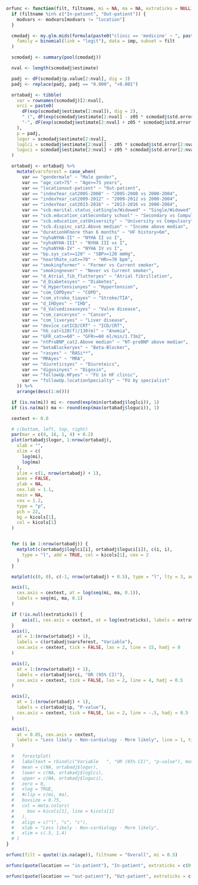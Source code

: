 ```r

orfunc <- function(filt, filtname, mi = NA, ma = NA, extraticks = NULL) {
  if (filtname %in% c("In-patient", "Out-patient")) {
    modvars <- modvars[modvars != "location"]
  }

  cmodadj <- my.glm.mids(formula(paste0("clinic == 'medicine' ~ ", paste(modvars, collapse = " + "))),
    family = binomial(link = "logit"), data = imp, subset = filt
  )

  scmodadj <- summary(pool(cmodadj))

  nval <- length(scmodadj$estimate)

  padj <- dF(scmodadj$p.value[2:nval], dig = 3)
  padj <- replace(padj, padj == "0.000", "<0.001")

  ortabadj <- tibble(
    var = rownames(scmodadj)[2:nval],
    orci = paste0(
      dF(exp(scmodadj$estimate[2:nval]), dig = 2),
      " (", dF(exp(scmodadj$estimate[2:nval] - z05 * scmodadj$std.error[2:nval]), dig = 2),
      "-", dF(exp(scmodadj$estimate[2:nval] + z05 * scmodadj$std.error[2:nval]), dig = 2), ")"
    ),
    p = padj,
    logor = scmodadj$estimate[2:nval],
    loglci = scmodadj$estimate[2:nval] - z05 * scmodadj$std.error[2:nval],
    loguci = scmodadj$estimate[2:nval] + z05 * scmodadj$std.error[2:nval]
  )

  ortabadj <- ortabadj %>%
    mutate(varsforest = case_when(
      var == "gendermale" ~ "Male gender",
      var == "age_cat>75" ~ "Age>=75 years",
      var == "locationout-patient" ~ "Out-patient",
      var == "indexYear_cat2005-2008" ~ "2005-2008 vs 2000-2004",
      var == "indexYear_cat2009-2012" ~ "2009-2012 vs 2000-2004",
      var == "indexYear_cat2013-2016" ~ "2013-2016 vs 2000-2004",
      var == "scb.marital.status_catSingle/Widowed" ~ "Single/Widowed",
      var == "scb.education_catSecondary school" ~ "Secondary vs Compulsory",
      var == "scb.education_catUniversity" ~ "University vs Compulsory",
      var == "scb.dispinc_cat2.Above median" ~ "Income above median",
      var == "durationHFmore than 6 months" ~ "HF history>6m",
      var == "nyhaNYHA-II" ~ "NYHA II vs I",
      var == "nyhaNYHA-III" ~ "NYHA III vs I",
      var == "nyhaNYHA-IV" ~ "NYHA IV vs I",
      var == "bp.sys_cat>=120" ~ "SBP>=120 mmHg",
      var == "heartRate_cat>=70" ~ "HR>=70 bpm",
      var == "smokingformer" ~ "Former vs Current smoker",
      var == "smokingnever" ~ "Never vs Current smoker",
      var == "d_Atrial_fib_flutteryes" ~ "Atrial fibrillation",
      var == "d_Diabetesyes" ~ "Diabetes",
      var == "d_Hypertensionyes" ~ "Hypertension",
      var == "com_COPDyes" ~ "COPD",
      var == "com_stroke_tiayes" ~ "Stroke/TIA",
      var == "d_IHDyes" ~ "IHD",
      var == "d_Valvediseaseyes" ~ "Valve disease",
      var == "com_canceryes" ~ "Cancer",
      var == "com_liveryes" ~ "Liver disease",
      var == "device_catICD/CRT" ~ "ICD/CRT",
      var == "hb_cat<120(f)/130(m)" ~ "Anemia",
      var == "GFR_cat>=60" ~ "GFR>=60 ml/min/1.73m2",
      var == "ntProBNP_cat2.Above median" ~ "NT-proBNP above median",
      var == "betaBlockeryes" ~ "Beta-Blocker",
      var == "rasyes" ~ "RASi**",
      var == "MRAyes" ~ "MRA",
      var == "diureticsyes" ~ "Diureteics",
      var == "digoxinyes" ~ "Digoxin",
      var == "followUp.HFyes" ~ "FU in HF clinic",
      var == "followUp.locationSpecialty" ~ "FU by specialist"
    )) %>% 
    arrange(desc(1:n()))

  if (is.na(mi)) mi <- round(exp(min(ortabadj$loglci)), 1)
  if (is.na(ma)) ma <- round(exp(max(ortabadj$loguci)), 1)

  cextext <- 0.8

  # c(bottom, left, top, right)
  par(mar = c(4, 16, 1, 4) + 0.2)
  plot(ortabadj$logor, 1:nrow(ortabadj),
    xlab = "",
    xlim = c(
      log(mi),
      log(ma)
    ),
    ylim = c(1, nrow(ortabadj) + 1),
    axes = FALSE,
    ylab = NA,
    cex.lab = 1.1,
    main = NA,
    cex = 1.2,
    type = "p",
    pch = 22,
    bg = kicols[1],
    col = kicols[1]
  )


  for (i in 1:nrow(ortabadj)) {
    matplot(c(ortabadj$loglci[i], ortabadj$loguci[i]), c(i, i),
      type = "l", add = TRUE, col = kicols[1], cex = 2
    )
  }

  matplot(c(0, 0), c(-1, nrow(ortabadj) + 0.5), type = "l", lty = 3, add = TRUE, col = "black")

  axis(1,
    cex.axis = cextext, at = log(seq(mi, ma, 0.1)),
    labels = seq(mi, ma, 0.1)
  )

  if (!is.null(extraticks)) {
      axis(1, cex.axis = cextext, at = log(extraticks), labels = extraticks)
  }
  axis(2,
    at = 1:(nrow(ortabadj) + 1),
    labels = c(ortabadj$varsforest, "Variable"),
    cex.axis = cextext, tick = FALSE, las = 2, line = 15, hadj = 0
  )

  axis(2,
    at = 1:(nrow(ortabadj) + 1),
    labels = c(ortabadj$orci, "OR (95% CI)"),
    cex.axis = cextext, tick = FALSE, las = 2, line = 4, hadj = 0.5
  )

  axis(2,
    at = 1:(nrow(ortabadj) + 1),
    labels = c(ortabadj$p, "P-value"),
    cex.axis = cextext, tick = FALSE, las = 2, line = -.5, hadj = 0.5
  )

  axis(1,
    at = 0.05, cex.axis = cextext,
    labels = "Less likely - Non-cardiology - More likely", line = 1, tick = FALSE
  )

  #   forestplot(
  #   labeltext = rbind(c("Variable   ", "OR (95% CI)", "p-value"), matrix(c(ortabadj$varsforest, ortabadj$orci, ortabadj$p), ncol = 3)),
  #   mean = c(NA, ortabadj$logor),
  #   lower = c(NA, ortabadj$loglci),
  #   upper = c(NA, ortabadj$loguci),
  #   zero = 0,
  #   xlog = TRUE,
  #   #clip = c(mi, ma),
  #   boxsize = 0.75,
  #   col = meta.colors(
  #     box = kicols[1], line = kicols[1]
  #   ),
  #   align = c("l", "c", "c"),
  #   xlab = "Less likely - Non-cardiology - More likely",
  #   xlim = c(.5, 1.4)
  # )
}
```

```r
orfunc(filt = quote(!is.na(age)), filtname = "Overall", mi = 0.5)
```

```r
orfunc(quote(location == "in-patient"), "In-patient", extraticks = c(0.9))
```

```r
orfunc(quote(location == "out-patient"), "Out-patient", extraticks = c(1, 1.7))
```
